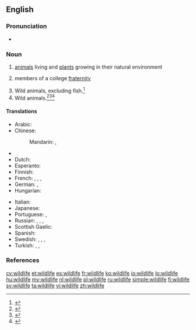 ==English==

===Pronunciation===
* {{IPA|/ˈwaɪldlaɪf/}}

===Noun===
{{wikipedia}}
{{en-noun|-}}

# [[animals]] living and [[plants]] growing in their natural environment
# {{context|slang|lang=en}} members of a college [[fraternity]]
# Wild animals, excluding fish.<ref name="wa">{{cite web
|url=http://www.ecy.wa.gov/programs/tcp/policies/terrestrial/TEEDefinitions.htm
|title=Definitions and Acronyms
|publisher=Department of Ecology State of Washington
|accessdate=2011-04-28}}</ref>
# Wild animals.<ref name="ncar">{{cite web
|url=http://www.ncwildlife.org/Regs/Regs_Definition_Terms.htm
|title=Regulation definitions
|publisher=North Carolina Wildlife Resources Commission
|accessdate=2011-04-28}}</ref><ref name="streamkeepers">{{cite web
|url=http://www.pskf.ca/publications/glossary.html
|title=Glossary
|publisher=The Pacific Streamkeepers Federation
|accessdate=2011-04-28}}</ref><ref name="santaclara">{{cite web
|url=http://www.scvas.org/index.php?page=text&id=wdpdict
|title=Wetlands Discovery Program Dictionary
|publisher=Santa Clara Valley Audubon society
|accessdate=2011-04-28}}</ref>

====Translations====
{{trans-top|animals living in their natural environment}}
* Arabic: {{t-|ar|الحياة البرية|f|tr=al-Hayaa al-barríyya}}
* Chinese:
*: Mandarin: {{t-|cmn|野生動物|sc=Hani}}, {{t-|cmn|野生动物|tr=yěshēng dòngwù|sc=Hani}}
* {{trreq|cs}}
* Dutch: {{t-|nl|wildleven|n}}
* Esperanto: {{t-|eo|faŭno}}
* Finnish: {{t-|fi|villieläin|p|alt=villieläimet}}
* French: {{t+|fr|nature|f}}, {{t+|fr|environnement|f}}, {{t+|fr|faune|f}}, {{t+|fr|flore|f}}
* German: {{t+|de|Tierwelt|f}},  {{t+|de|Fauna|f}}
* Hungarian: {{t-|hu|vadvilág}}
{{trans-mid}}
* Italian: {{t+|it|fauna|f}}
* Japanese: {{t-|ja|野生動物|tr=やせいどうぶつ, yasei dōbutsu}}
* Portuguese: {{t-|pt|vida selvagem|f}}, {{t+|pt|fauna|f}}
* Russian: {{t-|ru|дикая природа|f|tr=díkaja priróda}},  {{t-|ru|живая природа|f|tr=živája priróda}},  {{t-|ru|животный мир|m|tr=živótnyj mir}},  {{t+|ru|фауна|f|tr=fáuna}}
* Scottish Gaelic: {{t-|gd|fiadh-bheatha|f}}
* Spanish: {{t-|es|vida silvestre|f}}
* Swedish: {{t+|sv|vilt|n}}, {{t+|sv|natur|c}}, {{t+|sv|fauna|c}}, {{t+|sv|flora|c}}
* Turkish: {{t-|tr|vahşi yaşam}},  {{t-|tr|vahşi hayat}},  {{t-|tr|vahşi doğa}}
{{trans-bottom}}

{{trans-top|slang: members of a college fraternity}}
{{trans-mid}}
{{trans-bottom}}

===References===
<references />

[[cy:wildlife]]
[[et:wildlife]]
[[es:wildlife]]
[[fr:wildlife]]
[[ko:wildlife]]
[[io:wildlife]]
[[lo:wildlife]]
[[hu:wildlife]]
[[my:wildlife]]
[[nl:wildlife]]
[[pl:wildlife]]
[[ru:wildlife]]
[[simple:wildlife]]
[[fi:wildlife]]
[[sv:wildlife]]
[[ta:wildlife]]
[[vi:wildlife]]
[[zh:wildlife]]
